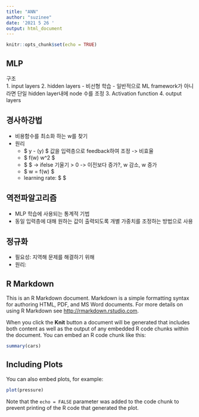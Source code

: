 ```yaml
---
title: "ANN"
author: "suzinee"
date: '2021 5 26 '
output: html_document
---
```


```r
knitr::opts_chunk$set(echo = TRUE)
```

## MLP

구조  
1. input layers
2. hidden layers
- 비선형 학습
- 일반적으로 ML framework가 아니라면 단일 hidden layer내에 node 수를 조정
3. Activation function
4. output layers

## 경사하강법
- 비용함수를 최소화 하는 w를 찾기
- 원리
  - $ y - \hat(y) $ 값을 입력층으로 feedback하여 조정 -> 비효율
  - $ f(w) \approx  w^2 $
  - $ \frac{\partial E}{\partial w} $ -> ifelse 기울기 > 0 -> 이전보다 증가?, w 감소, w 증가
  - $ \delta w = \eta \delta f(w) $
  - learning rate: $ \eta $


## 역전파알고리즘
- MLP 학습에 사용되는 통계적 기법
- 동일 입력층에 대해 원하는 값이 출력되도록 개별 가중치를 조정하는 방법으로 사용


## 정규화
- 필요성: 지역해 문제를 해결하기 위해
- 원리: 


## R Markdown

This is an R Markdown document. Markdown is a simple formatting syntax for authoring HTML, PDF, and MS Word documents. For more details on using R Markdown see <http://rmarkdown.rstudio.com>.

When you click the **Knit** button a document will be generated that includes both content as well as the output of any embedded R code chunks within the document. You can embed an R code chunk like this:

```r
summary(cars)
```

## Including Plots

You can also embed plots, for example:

```r
plot(pressure)
```

Note that the `echo = FALSE` parameter was added to the code chunk to prevent printing of the R code that generated the plot.
